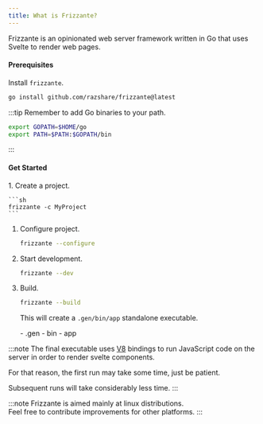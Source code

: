 ```yaml
---
title: What is Frizzante?
---
```



Frizzante is an opinionated web server framework written in Go that uses Svelte to render web pages.

#### Prerequisites

Install `frizzante`.

```sh
go install github.com/razshare/frizzante@latest
```

:::tip
Remember to add Go binaries to your path.

```sh
export GOPATH=$HOME/go
export PATH=$PATH:$GOPATH/bin
```
:::

#### Get Started

<Steps>
1. Create a project.

    ```sh
    frizzante -c MyProject
    ```

1. Configure project.

    ```sh
    frizzante --configure
    ```

1. Start development.

    ```sh
    frizzante --dev
    ```

1. Build.

    ```sh
    frizzante --build
    ```

    This will create a `.gen/bin/app` standalone executable.

    <FileTree>
        - .gen
            - bin
                - app
    </FileTree>
</Steps>


:::note
The final executable uses [V8](https://v8.dev/) bindings to run 
JavaScript code on the server in order to render svelte components.

For that reason, the first run may take some time, just be patient.

Subsequent runs will take considerably less time.
:::

:::note
Frizzante is aimed mainly at linux distributions.\
Feel free to contribute improvements for other platforms.
:::